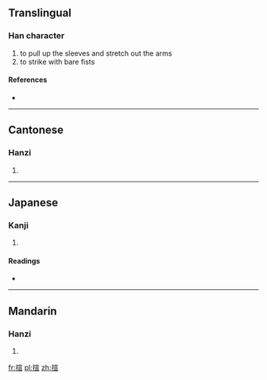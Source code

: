{{also|拴}}
==Translingual==

===Han character===
{{Han char|rn=64|rad=手|as=09|sn=12|four=5301<sub>6</sub>|canj=手十一一 (QJMM)}}

# to pull up the sleeves and stretch out the arms
# to strike with bare fists

====References====
* {{Han ref|kx=0441.160|dkj=12338|dj=0792.110|hdz=31924.040|uh=63CE|ud=25550|bh=D955|bd=55637}}

----

==Cantonese==

===Hanzi===
{{yue-hanzi|jyut=|y=syun1}}

# {{defn|Cantonese|sort=手09}}

----

==Japanese==

===Kanji===
{{ja-kanji|grade=|rs=手09}}

# {{defn|Japanese|sort=手09}}

====Readings====
* {{ja-readings|on=[[せん]] (sen)|kun=[[かかげる]] (kakageru)}}

----

==Mandarin==

===Hanzi===
{{cmn-hanzi|pin=[[shuān]] ([[shuan1]]), [[xuān]] ([[xuan1]])|wg=shuan<sup>1</sup>, hsüan<sup>1</sup>}}

# {{defn|Mandarin|sort=手09}}

[[fr:揎]]
[[pl:揎]]
[[zh:揎]]